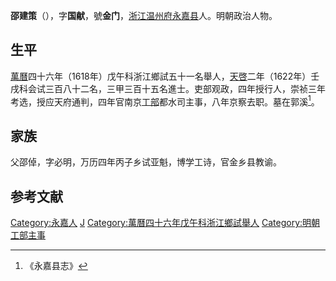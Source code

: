 '''邵建策'''（{{bd|？||？||}}），字'''国献'''，號'''金门'''，[[浙江|浙江]][[温州府|温州府]][[永嘉县|永嘉县]]人。明朝政治人物。

==生平==
[[萬曆|萬曆]]四十六年（1618年）戊午科浙江鄉試五十一名舉人，[[天啓|天啓]]二年（1622年）壬戌科会试三百八十二名，三甲三百十五名進士。吏部观政，四年授行人，崇祯三年考选，授应天府通判，四年官南京[[工部|工部]]都水司主事，八年京察去职。墓在郭溪<ref>《永嘉县志》</ref>。

== 家族 ==
父邵倬，字必明，万历四年丙子乡试亚魁，博学工诗，官金乡县教谕。

==参考文献==
{{reflist}}

{{天啓二年壬戌科殿試金榜}}

{{Authority control}}

{{DEFAULTSORT:}}
[[Category:永嘉人|Category:永嘉人]]
[[Category:邵姓|J]]
[[Category:萬曆四十六年戊午科浙江鄉試舉人|Category:萬曆四十六年戊午科浙江鄉試舉人]]
[[Category:明朝工部主事|Category:明朝工部主事]]


{{明朝官员小作品}}